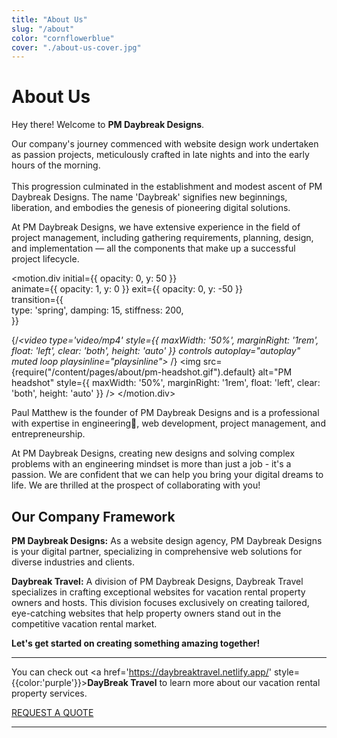 ```yaml
---
title: "About Us"
slug: "/about"
color: "cornflowerblue"
cover: "./about-us-cover.jpg"
---
```



# About Us

Hey there! Welcome to <b>PM Daybreak Designs</b>. 

Our company's journey commenced with website design work undertaken as passion projects, meticulously crafted in late nights and into the early hours of the morning. 
<br/><br/>This progression culminated in the establishment and modest ascent of PM Daybreak Designs. The name 'Daybreak' signifies new beginnings, liberation, and embodies the genesis of pioneering digital solutions.

At PM Daybreak Designs, we have extensive experience in the field of project management, including gathering requirements, planning, design, and implementation — all the components that make up a successful project lifecycle.

<motion.div
  initial={{ opacity: 0, y: 50 }}      
  animate={{ opacity: 1, y: 0 }}
  exit={{ opacity: 0, y: -50 }}  
  transition={{              
    type: 'spring',
    damping: 15,
    stiffness: 200,            
  }}
>
{/*<video type='video/mp4' style={{ maxWidth: '50%', marginRight: '1rem', float: 'left', clear: 'both', height: 'auto' }} controls autoplay="autoplay" muted loop playsinline="playsinline">
  <source src={v} />
</video>*/}
<img src={require("/content/pages/about/pm-headshot.gif").default} alt="PM headshot" style={{ maxWidth: '50%', marginRight: '1rem', float: 'left', clear: 'both', height: 'auto' }} />
</motion.div>


Paul Matthew is the founder of PM Daybreak Designs and is a professional with expertise in engineering🚂, web development, project management, and entrepreneurship. 

At PM Daybreak Designs, creating new designs and solving complex problems with an engineering mindset is more than just a job - it's a passion. We are confident that we can help you bring your digital dreams to life.
We are thrilled at the prospect of collaborating with you!

## Our Company Framework

**PM Daybreak Designs:** As a website design agency, PM Daybreak Designs is your digital partner, specializing in comprehensive web solutions for diverse industries and clients.

**Daybreak Travel:** A division of PM Daybreak Designs, Daybreak Travel specializes in crafting exceptional websites for vacation rental property owners and hosts. This division focuses exclusively on creating tailored, eye-catching websites that help property owners stand out in the competitive vacation rental market.

**Let's get started on creating something amazing together!**

---

You can check out <a href='https://daybreaktravel.netlify.app/' style={{color:'purple'}}><b>DayBreak Travel</b></a> to learn more about our vacation rental property services.

<div className="button">
  <a href="/contact">REQUEST A QUOTE</a>
</div>





_______________________________________________________________________________________________________________________

